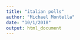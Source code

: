 ```yaml
---
title: "italian polls"
author: "Michael Montella"
date: "10/1/2018"
output: html_document
---
```



